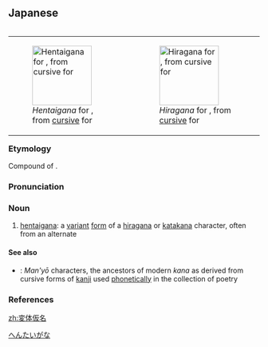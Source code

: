 {{also|變體假名|变体假名}}
==Japanese==
<div style="float:right;">
{{wikipedia|lang=ja}}
{{wikipedia|Hentaigana}}
{| style="float:right;clear:both;padding:0px;margin-right:-5px;"
| [[File:Hentaigana-ha1.svg|thumb|none|119px|''Hentaigana'' for {{l|ja|は|tr=''ha''}}, from [[cursive]] for {{l|ja|盤}}]]
| [[File:Japanese_Hiragana_kyokashotai_HA.png|thumb|none|119px|''Hiragana'' for {{l|ja|は|tr=''ha''}}, from [[cursive]] for {{l|ja|波}}]]
|}
</div>
{{ja-kanjitab|へん|たい|か|k3=が|な|r=y}}

===Etymology===
Compound of {{compound|lang=ja|sort=へんたいがな|変体|tr1=hentai|t1=variant form|仮名|tr2=kana|t2=the hiragana or katakana syllabaries; a syllabary character}}.  {{rendaku2|sort=へんたいがな|kana|gana}}

===Pronunciation===
{{ja-pron|へんたいがな|acc=h|acc2=3|acc_ref=NHK,DJR,SMK5|acc2_ref=NHK,DJR}}

===Noun===
{{ja-noun|へんたいがな|kyu=變體假名}}

# [[hentaigana]]: a [[variant]] [[form]] of a [[hiragana]] or [[katakana]] character, often from an alternate {{m|ja|万葉仮名|tr=man'yōgana}}

====See also====
* {{ja-r|万葉仮名|まんようがな}}: ''Man'yō'' characters, the ancestors of modern ''kana'' as derived from cursive forms of [[kanji]] used [[phonetically]] in the ''{{w|Man'yōshū}}'' collection of poetry

===References===
<references/>

[[Category:ja:Writing systems|へんたいがな]]
[[zh:変体仮名]]